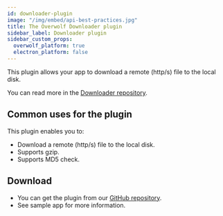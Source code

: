 ```yaml
---
id: downloader-plugin
image: "/img/embed/api-best-practices.jpg"
title: The Overwolf Downloader plugin
sidebar_label: Downloader plugin
sidebar_custom_props:
  overwolf_platform: true
  electron_platform: false
---
```



This plugin allows your app to download a remote (http/s) file to the local disk.

You can read  more in the [Downloader repository](https://github.com/overwolf/overwolf-plugins/tree/master/plugins/downloader).

## Common uses for the plugin

This plugin enables you to:

* Download a remote (http/s) file to the local disk.
* Supports gzip.
* Supports MD5 check.

## Download

* You can get the plugin from our [GitHub repository](https://github.com/overwolf/overwolf-plugins/tree/master/plugins/downloader).
* See sample app for more information.

